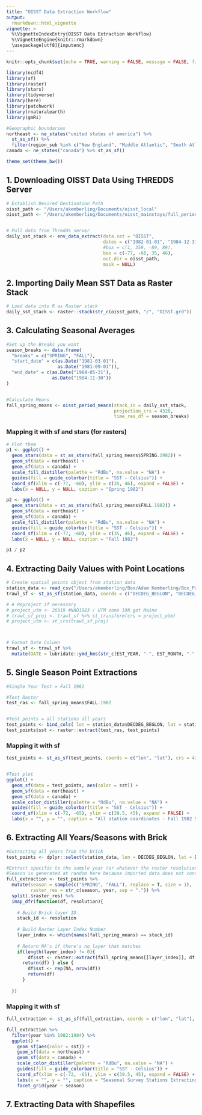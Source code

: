 ```yaml
---
title: "OISST Data Extraction Workflow"
output: 
  rmarkdown::html_vignette
vignette: >
  %\VignetteIndexEntry{OISST Data Extraction Workflow}
  %\VignetteEngine{knitr::rmarkdown}
  \usepackage[utf8]{inputenc}
---
```


```r
knitr::opts_chunk$set(echo = TRUE, warning = FALSE, message = FALSE, fig.align = "center", eval = FALSE)

library(ncdf4)
library(sf)
library(raster)
library(stars)
library(tidyverse)
library(here)
library(patchwork)
library(rnaturalearth)
library(gmRi)

#Geographic boundaries
northeast <- ne_states("united states of america") %>% 
  st_as_sf() %>% 
  filter(region_sub %in% c("New England", "Middle Atlantic", "South Atlantic"))
canada <- ne_states("canada") %>% st_as_sf()

theme_set(theme_bw())
```

## 1. Downloading OISST Data Using THREDDS Server

```r

# Establish Desired Destination Path
oisst_path <- "/Users/akemberling/Documents/oisst_local"
oisst_path <- "/Users/akemberling/Documents/oisst_mainstays/full_period"


# Pull data from Thredds server
daily_sst_stack <- env_data_extract(data.set = "OISST", 
                                    dates = c("1982-01-01", "1984-12-31"), 
                                    #box = c(1, 359, -89, 89), 
                                    box = c(-77, -60, 35, 46), 
                                    out.dir = oisst_path, 
                                    mask = NULL)


```

## 2. Importing Daily Mean SST Data as Raster Stack

```r
# Load data into R as Raster stack
daily_sst_stack <- raster::stack(str_c(oisst_path, "/", "OISST.grd"))
```

## 3. Calculating Seasonal Averages

```r
#Set up the Breaks you want
season_breaks <- data.frame(
  "breaks" = c("SPRING", "FALL"),
  "start_date" = c(as.Date("1981-03-01"), 
                   as.Date("1981-09-01")),
  "end_date" = c(as.Date("1984-05-31"), 
                 as.Date("1984-11-30"))
)


#Calculate Means
fall_spring_means <- oisst_period_means(stack_in = daily_sst_stack, 
                                        projection_crs = 4326, 
                                        time_res_df = season_breaks)
```


### Mapping it with sf and stars (for rasters)

```r
# Plot them
p1 <- ggplot() +
  geom_stars(data = st_as_stars(fall_spring_means$SPRING.1982)) +
  geom_sf(data = northeast) +
  geom_sf(data = canada) +
  scale_fill_distiller(palette = "RdBu", na.value = "NA") +
  guides(fill = guide_colorbar(title = "SST - Celsius")) +
  coord_sf(xlim = c(-77, -60), ylim = c(35, 46), expand = FALSE) +
  labs(x = NULL, y = NULL, caption = "Spring 1982")

p2 <- ggplot() +
  geom_stars(data = st_as_stars(fall_spring_means$FALL.1982)) +
  geom_sf(data = northeast) +
  geom_sf(data = canada) +
  scale_fill_distiller(palette = "RdBu", na.value = "NA") +
  guides(fill = guide_colorbar(title = "SST - Celsius")) +
  coord_sf(xlim = c(-77, -60), ylim = c(35, 46), expand = FALSE) +
  labs(x = NULL, y = NULL, caption = "Fall 1982")

p1 / p2
```


## 4. Extracting Daily Values with Point Locations

```r
# Create spatial points object from station data
station_data <- read_csv("/Users/akemberling/Box/Adam Kemberling/Box_Projects/Convergence_ML/data/trawldat.csv")
trawl_sf <- st_as_sf(station_data, coords = c("DECDEG_BEGLON", "DECDEG_BEGLAT"), crs = 4326)

# # Reproject if necessary
# project_utm <- 26919 #NAD1983 / UTM zone 19N got Maine
# trawl_sf_proj <- trawl_sf %>% st_transform(crs = project_utm)
# project_utm <- st_crs(trawl_sf_proj)



# Format Date Column
trawl_sf <- trawl_sf %>% 
  mutate(DATE = lubridate::ymd_hms(str_c(EST_YEAR, "-", EST_MONTH, "-", EST_DAY, " 12:00:00")))
```

## 5. Single Season Point Extractions

```r
#Single Year Test = Fall 1982

#Test Raster 
test_ras <- fall_spring_means$FALL.1982


#Test points = all stations all years
test_points <- bind_cols( lon = station_data$DECDEG_BEGLON, lat = station_data$DECDEG_BEGLAT)
test_points$sst <- raster::extract(test_ras, test_points)
```


### Mapping it with sf

```r
test_points <- st_as_sf(test_points, coords = c("lon", "lat"), crs = 4326)


#Test plot
ggplot() +
  geom_sf(data = test_points, aes(color = sst)) +
  geom_sf(data = northeast) +
  geom_sf(data = canada) +
  scale_color_distiller(palette = "RdBu", na.value = "NA") +
  guides(fill = guide_colorbar(title = "SST - Celsius")) +
  coord_sf(xlim = c(-72, -65), ylim = c(39.5, 45), expand = FALSE) +
  labs(x = "", y = "", caption = "All station coordinates - Fall 1982 SST Layer")

```

## 6. Extracting All Years/Seasons with Brick

```r

#Extracting all years from the brick
test_points <- dplyr::select(station_data, lon = DECDEG_BEGLON, lat = DECDEG_BEGLAT, year = EST_YEAR)

#Extract specific to the sample year (or whatever the raster resolution is)
#Season is generated at random here because imported data does not contain that information
full_extraction <- test_points %>% 
  mutate(season = sample(c("SPRING", "FALL"), replace = T, size = 1),
         raster_res = str_c(season, year, sep = ".")) %>% 
  split(.$raster_res) %>% 
  imap_dfr(function(df, resolution){
    
    # Build Brick layer ID
    stack_id <- resolution
    
    # Build Raster Layer Index Number
    layer_index <- which(names(fall_spring_means) == stack_id)
    
    # Return NA's if there's no layer that matches
    if(length(layer_index) != 0){
        df$sst <- raster::extract(fall_spring_means[[layer_index]], df[, c("lon", "lat")])
      return(df) } else {
        df$sst <- rep(NA, nrow(df))
        return(df)
      }
    
  })
```





### Mapping it with sf

```r
full_extraction <- st_as_sf(full_extraction, coords = c("lon", "lat"), crs = 4326)

full_extraction %>% 
  filter(year %in% 1982:1984) %>% 
  ggplot() +
    geom_sf(aes(color = sst)) +
    geom_sf(data = northeast) +
    geom_sf(data = canada) +
    scale_color_distiller(palette = "RdBu", na.value = "NA") +
    guides(fill = guide_colorbar(title = "SST - Celsius")) +
    coord_sf(xlim = c(-72, -65), ylim = c(39.5, 45), expand = FALSE) +
    labs(x = "", y = "", caption = "Seasonal Survey Stations Extracting Matching SST Means") +
    facet_grid(year ~ season)
```


## 7. Extracting Data with Shapefiles

```r

```

